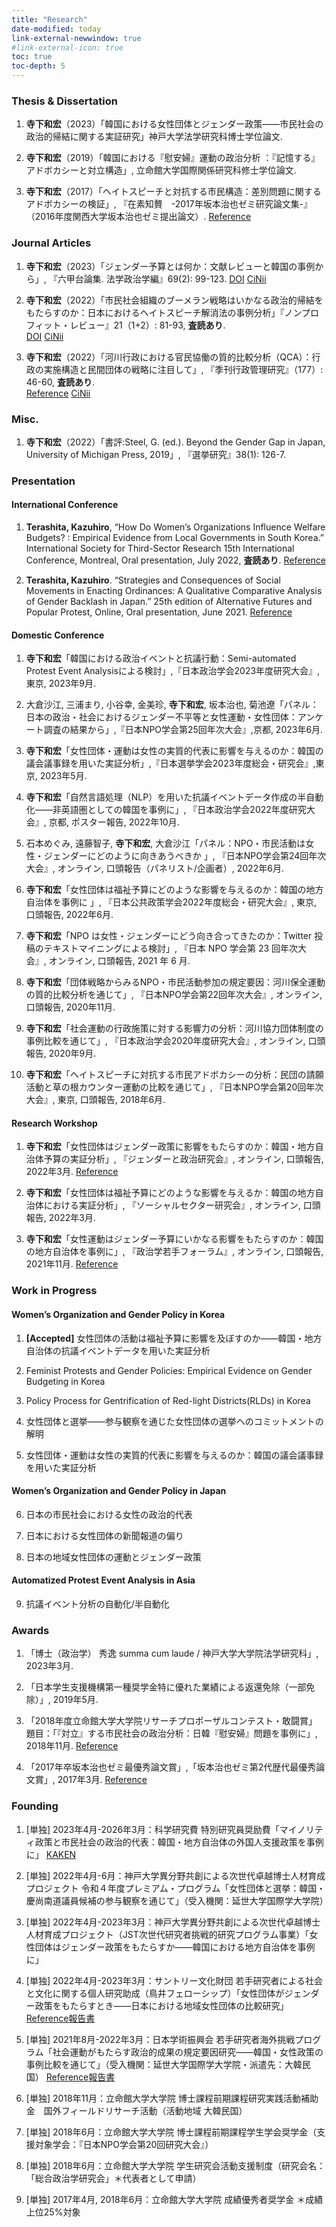 ```yaml
---
title: "Research"
date-modified: today
link-external-newwindow: true
#link-external-icon: true
toc: true
toc-depth: 5
---
```


### Thesis & Dissertation

1.  **寺下和宏**（2023）「韓国における女性団体とジェンダー政策――市民社会の政治的帰結に関する実証研究」神戸大学法学研究科博士学位論文.

2.  **寺下和宏**（2019）「韓国における『慰安婦』運動の政治分析 ：『記憶する』アドボカシーと対立構造」, 立命館大学国際関係研究科修士学位論文.

3.  **寺下和宏**（2017）「ヘイトスピーチと対抗する市民構造：差別問題に関するアドボカシーの検証」, 『在素知贅　-2017年坂本治也ゼミ研究論文集-』（2016年度関西大学坂本治也ゼミ提出論文）. [[Reference](http://www2.itc.kansai-u.ac.jp/~haruya/zemipage.html)]{.btn}

### Journal Articles

1.  **寺下和宏**（2023）「ジェンダー予算とは何か：文献レビューと韓国の事例から」, 『六甲台論集. 法学政治学編』69(2): 99-123. [[DOI](https://doi.org/10.24546/0100481136) [CiNii](https://cir.nii.ac.jp/crid/1390577133290861824)]{.btn}

2.  **寺下和宏**（2022）「市民社会組織のブーメラン戦略はいかなる政治的帰結をもたらすのか：日本におけるヘイトスピーチ解消法の事例分析」『ノンプロフィット・レビュー』21（1+2）: 81-93, **査読あり**.\
    [[DOI](https://doi.org/10.11433/janpora.NPR-D-21-00004) [CiNii](https://cir.nii.ac.jp/crid/1390010292841684224)]{.btn}

3.  **寺下和宏**（2022）「河川行政における官民協働の質的比較分析（QCA）：行政の実施構造と民間団体の戦略に注目して」, 『季刊行政管理研究』（177）: 46-60, **査読あり**.\
    [[Reference](http://www.iam.or.jp/quarterly/par177.html) [CiNii](https://cir.nii.ac.jp/crid/1522543656137653248)]{.btn}

### Misc.

1.  **寺下和宏**（2022）「書評:Steel, G. (ed.). Beyond the Gender Gap in Japan, University of Michigan Press, 2019」, 『選挙研究』38(1): 126-7.

### Presentation

#### International Conference

1.  **Terashita, Kazuhiro**, "How Do Women's Organizations Influence Welfare Budgets? : Empirical Evidence from Local Governments in South Korea." International Society for Third-Sector Research 15th International Conference, Montreal, Oral presentation, July 2022, **査読あり**. [[Reference](https://tinyurl.com/223gr3pz)]{.btn}

2.  **Terashita, Kazuhiro**. "Strategies and Consequences of Social Movements in Enacting Ordinances: A Qualitative Comparative Analysis of Gender Backlash in Japan." 25th edition of Alternative Futures and Popular Protest, Online, Oral presentation, June 2021. [[Reference](http://www.movements.manchester.ac.uk/afpp/2021-programme/)]{.btn}

#### Domestic Conference

1.  **寺下和宏**「韓国における政治イベントと抗議行動：Semi-automated Protest Event Analysisによる検討」,『日本政治学会2023年度研究大会』, 東京, 2023年9月. 

2.  大倉沙江, 三浦まり, 小谷幸, 金美珍, **寺下和宏**, 坂本治也, 菊池遼「パネル：日本の政治・社会におけるジェンダー不平等と女性運動・女性団体：アンケート調査の結果から」,『日本NPO学会第25回年次大会』,京都, 2023年6月.

3.  **寺下和宏**「女性団体・運動は女性の実質的代表に影響を与えるのか：韓国の議会議事録を用いた実証分析」,『日本選挙学会2023年度総会・研究会』,東京, 2023年5月.

4.  **寺下和宏**「自然言語処理（NLP）を用いた抗議イベントデータ作成の半自動化――非英語圏としての韓国を事例に」, 『日本政治学会2022年度研究大会』, 京都, ポスター報告, 2022年10月.

5.  石本めぐみ, 遠藤智子, **寺下和宏**, 大倉沙江「パネル：NPO・市民活動は女性・ジェンダーにどのように向きあうべきか 」, 『日本NPO学会第24回年次大会』, オンライン, 口頭報告（パネリスト/企画者）, 2022年6月.

6.  **寺下和宏**「女性団体は福祉予算にどのような影響を与えるのか：韓国の地方自治体を事例に 」, 『日本公共政策学会2022年度総会・研究大会』, 東京, 口頭報告, 2022年6月.

7.  **寺下和宏**「NPO は女性・ジェンダーにどう向き合ってきたのか：Twitter 投稿のテキストマイニングによる検討」, 『日本 NPO 学会第 23 回年次大会』, オンライン, 口頭報告, 2021 年 6 月.

8.  **寺下和宏**「団体戦略からみるNPO・市民活動参加の規定要因：河川保全運動の質的比較分析を通じて」, 『日本NPO学会第22回年次大会』, オンライン, 口頭報告, 2020年11月.

9.  **寺下和宏**「社会運動の行政施策に対する影響力の分析：河川協力団体制度の事例比較を通じて」, 『日本政治学会2020年度研究大会』, オンライン, 口頭報告, 2020年9月.

10.  **寺下和宏**「ヘイトスピーチに対抗する市民アドボカシーの分析：民団の請願活動と草の根カウンター運動の比較を通じて」, 『日本NPO学会第20回年次大会』, 東京, 口頭報告, 2018年6月.

#### Research Workshop

1.  **寺下和宏**「女性団体はジェンダー政策に影響をもたらすのか：韓国・地方自治体予算の実証分析」, 『ジェンダーと政治研究会』, オンライン, 口頭報告, 2022年3月. [[Reference](https://jpsa-gender.blogspot.com/2022/03/12.html)]{.btn}

2.  **寺下和宏**「女性団体は福祉予算にどのような影響を与えるか：韓国の地方自治体における実証分析」, 『ソーシャルセクター研究会』, オンライン, 口頭報告, 2022年3月.

3.  **寺下和宏**「女性運動はジェンダー予算にいかなる影響をもたらすのか：韓国の地方自治体を事例に」, 『政治学若手フォーラム』, オンライン, 口頭報告, 2021年11月. [[Reference](https://sites.google.com/view/jecps/2021%E7%A7%8B)]{.btn}

### Work in Progress

#### Women's Organization and Gender Policy in Korea

1.  **\[Accepted\]** 女性団体の活動は福祉予算に影響を及ぼすのか――韓国・地方自治体の抗議イベントデータを用いた実証分析

2.  Feminist Protests and Gender Policies: Empirical Evidence on Gender Budgeting in Korea

3.  Policy Process for Gentrification of Red-light Districts(RLDs) in Korea

4.  女性団体と選挙――参与観察を通じた女性団体の選挙へのコミットメントの解明

5.  女性団体・運動は女性の実質的代表に影響を与えるのか：韓国の議会議事録を用いた実証分析

#### Women's Organization and Gender Policy in Japan

6.  日本の市民社会における女性の政治的代表

7.  日本における女性団体の新聞報道の偏り

8.  日本の地域女性団体の運動とジェンダー政策

#### Automatized Protest Event Analysis in Asia

9.  抗議イベント分析の自動化/半自動化

### Awards

1.  「博士（政治学） 秀逸 summa cum laude / 神戸大学大学院法学研究科」, 2023年3月.

2.  「日本学生支援機構第一種奨学金特に優れた業績による返還免除（一部免除）」, 2019年5月.

3.  「2018年度立命館大学大学院リサーチプロポーザルコンテスト・敢闘賞」 題目：「『対立』する市民社会の政治分析：日韓『慰安婦』問題を事例に」, 2018年11月. [[Reference](http://www.ritsumei.ac.jp/ru_gr/g-career/news/article.html/?id=226)]{.btn}

4.  「2017年卒坂本治也ゼミ最優秀論文賞」,「坂本治也ゼミ第2代歴代最優秀論文賞」, 2017年3月. [[Reference](http://www2.itc.kansai-u.ac.jp/~haruya/zemipage.html)]{.btn}

### Founding

1.  \[単独\] 2023年4月-2026年3月：科学研究費 特別研究員奨励費「マイノリティ政策と市民社会の政治的代表：韓国・地方自治体の外国人支援政策を事例に」 [[KAKEN](https://kaken.nii.ac.jp/grant/KAKENHI-PROJECT-23KJ1150/)]{.btn}

2.  \[単独\] 2022年4月-6月：神戸大学異分野共創による次世代卓越博士人材育成プロジェクト 令和４年度プレミアム・プログラム「女性団体と選挙：韓国・慶尚南道議員候補の参与観察を通じて」（受入機関：延世大学国際学大学院）

3.  \[単独\] 2022年4月-2023年3月：神戸大学異分野共創による次世代卓越博士人材育成プロジェクト（JST次世代研究者挑戦的研究プログラム事業）「女性団体はジェンダー政策をもたらすか――韓国における地方自治体を事例に」

4.  \[単独\] 2022年4月-2023年3月：サントリー文化財団 若手研究者による社会と文化に関する個人研究助成（鳥井フェローシップ）「女性団体がジェンダー政策をもたらすとき――日本における地域女性団体の比較研究」 [[Reference](https://www.suntory.co.jp/sfnd/research/list_torii/2021.html)[報告書](https://www.suntory.co.jp/sfnd/research/detail/2021403.html)]{.btn}

5.  \[単独\] 2021年8月-2022年3月：日本学術振興会 若手研究者海外挑戦プログラム「社会運動がもたらす政治的成果の規定要因研究――韓国・女性政策の事例比較を通じて」（受入機関：延世大学国際学大学院・派遣先：大韓民国） [[Reference](https://www.jsps.go.jp/j-abc/R3.html)[報告書](https://www.jsps.go.jp/j-abc/data/R3/02/202180179_Terashita.pdf)]{.btn}

6.  \[単独\] 2018年11月：立命館大学大学院 博士課程前期課程研究実践活動補助金　国外フィールドリサーチ活動（活動地域 大韓民国）

7.  \[単独\] 2018年6月：立命館大学大学院 博士課程前期課程学生学会奨学金（支援対象学会：『日本NPO学会第20回研究大会』）

8.  \[単独\] 2018年6月：立命館大学大学院 学生研究会活動支援制度（研究会名：「総合政治学研究会」＊代表者として申請）

9.  \[単独\] 2017年4月, 2018年6月：立命館大学大学院 成績優秀者奨学金 ＊成績上位25%対象
